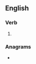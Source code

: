 ==English==

===Verb===
{{head|en|present participle}}

# {{present participle of|urinate|lang=en|nocat=1}}

===Anagrams===
* {{anagrams|en|ruinating}}